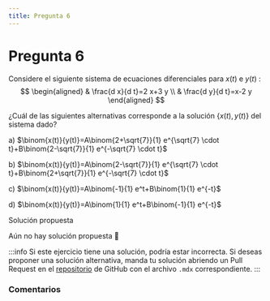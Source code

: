 ```yaml
---
title: Pregunta 6
---
```



# Pregunta 6

Considere el siguiente sistema de ecuaciones diferenciales para $x(t)$ e $y(t)$ :
$$
\begin{aligned}
& \frac{d x}{d t}=2 x+3 y \\
& \frac{d y}{d t}=x-2 y
\end{aligned}
$$

¿Cuál de las siguientes alternativas corresponde a la solución $\{x(t), y(t)\}$ del sistema dado?

a) $\binom{x(t)}{y(t)}=A\binom{2+\sqrt{7}}{1} e^{\sqrt{7} \cdot t}+B\binom{2-\sqrt{7}}{1} e^{-\sqrt{7} \cdot t}$

b) $\binom{x(t)}{y(t)}=A\binom{2-\sqrt{7}}{1} e^{\sqrt{7} \cdot t}+B\binom{2+\sqrt{7}}{1} e^{-\sqrt{7} \cdot t}$

c) $\binom{x(t)}{y(t)}=A\binom{-1}{1} e^t+B\binom{1}{1} e^{-t}$

d) $\binom{x(t)}{y(t)}=A\binom{1}{1} e^t+B\binom{-1}{1} e^{-t}$

<MDXDetails>
<summary>Solución propuesta</summary>

Aún no hay solución propuesta 🥲

:::info
Si este ejercicio tiene una solución, podría estar incorrecta. Si deseas proponer una solución alternativa, manda tu solución abriendo
un Pull Request en el [repositorio](https://github.com/crow-rojas/apuntes-fundamentals/pulls) de GitHub con el archivo
`.mdx` correspondiente.
:::

</MDXDetails>

### Comentarios

<Disqus
  url="https://crow-rojas.github.io/apuntes-fundamentals/docs/mathematics/differential-equations/exercises/2023-2/p06"
  identifier="docs/mathematics/differential-equations/exercises/2023-2/p06"
  title="2023-2 Ecuaciones Diferenciales - Pregunta 06"
/>
